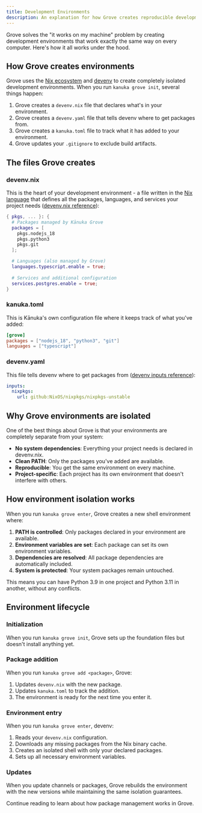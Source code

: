 ```yaml
---
title: Development Environments
description: An explanation for how Grove creates reproducible development environments.
---
```


Grove solves the "it works on my machine" problem by creating development environments that work exactly the same way on every computer. Here's how it all works under the hood.

## How Grove creates environments

Grove uses the [Nix ecosystem](https://nixos.org/) and [devenv](https://devenv.sh/) to create completely isolated development environments. When you run `kanuka grove init`, several things happen:


<Steps>

1. Grove creates a `devenv.nix` file that declares what's in your environment.
2. Grove creates a `devenv.yaml` file that tells devenv where to get packages from.
3. Grove creates a `kanuka.toml` file to track what it has added to your environment.
4. Grove updates your `.gitignore` to exclude build artifacts.

</Steps>

## The files Grove creates

### devenv.nix
This is the heart of your development environment - a file written in the [Nix language](https://nixos.org/manual/nix/stable/language/) that defines all the packages, languages, and services your project needs ([devenv.nix reference](https://devenv.sh/reference/options/)):

```nix
{ pkgs, ... }: {
  # Packages managed by Kānuka Grove
  packages = [
    pkgs.nodejs_18
    pkgs.python3
    pkgs.git
  ];

  # Languages (also managed by Grove)
  languages.typescript.enable = true;
  
  # Services and additional configuration
  services.postgres.enable = true;
}
```

### kanuka.toml
This is Kānuka's own configuration file where it keeps track of what you've added:

```toml
[grove]
packages = ["nodejs_18", "python3", "git"]
languages = ["typescript"]
```

### devenv.yaml
This file tells devenv where to get packages from ([devenv inputs reference](https://devenv.sh/inputs/)):

```yaml
inputs:
  nixpkgs:
    url: github:NixOS/nixpkgs/nixpkgs-unstable
```

## Why Grove environments are isolated

One of the best things about Grove is that your environments are completely separate from your system:

- **No system dependencies**: Everything your project needs is declared in devenv.nix.
- **Clean PATH**: Only the packages you've added are available.
- **Reproducible**: You get the same environment on every machine.
- **Project-specific**: Each project has its own environment that doesn't interfere with others.

## How environment isolation works

When you run `kanuka grove enter`, Grove creates a new shell environment where:

1. **PATH is controlled**: Only packages declared in your environment are available.
2. **Environment variables are set**: Each package can set its own environment variables.
3. **Dependencies are resolved**: All package dependencies are automatically included.
4. **System is protected**: Your system packages remain untouched.

This means you can have Python 3.9 in one project and Python 3.11 in another, without any conflicts.

## Environment lifecycle

### Initialization
When you run `kanuka grove init`, Grove sets up the foundation files but doesn't install anything yet.

### Package addition
When you run `kanuka grove add <package>`, Grove:
1. Updates `devenv.nix` with the new package.
2. Updates `kanuka.toml` to track the addition.
3. The environment is ready for the next time you enter it.

### Environment entry
When you run `kanuka grove enter`, devenv:
1. Reads your `devenv.nix` configuration.
2. Downloads any missing packages from the Nix binary cache.
3. Creates an isolated shell with only your declared packages.
4. Sets up all necessary environment variables.

### Updates
When you update channels or packages, Grove rebuilds the environment with the new versions while maintaining the same isolation guarantees.

Continue reading to learn about how package management works in Grove.